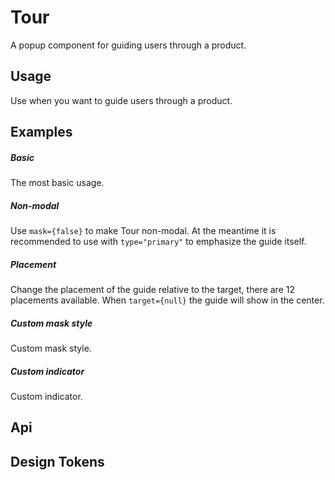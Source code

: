 
<Meta of={KitTourStories} />

# Tour

A popup component for guiding users through a product.

## Usage

Use when you want to guide users through a product.

## Examples

##### Basic

The most basic usage.

<CustomCanvas content={Examples.Basic} source={Sources.Basic} id="tour-basic" />

##### Non-modal

Use `mask={false}` to make Tour non-modal. At the meantime it is recommended to use with `type="primary"` to emphasize the guide itself.

<CustomCanvas content={Examples.NoModal} source={Sources.NoModal} id="tour-no-modal" />

##### Placement

Change the placement of the guide relative to the target, there are 12 placements available. When `target={null}` the guide will show in the center.

<CustomCanvas content={Examples.Placement} source={Sources.Placement} id="tour-placement" />

##### Custom mask style

Custom mask style.

<CustomCanvas content={Examples.CustomMask} source={Sources.CustomMask} id="tour-custom-mask" />

##### Custom indicator

Custom indicator.

<CustomCanvas content={Examples.CustomIndicator} source={Sources.CustomIndicator} id="tour-custom-indicator" />

## Api

<Canvas of={KitTourStories.Api} />

<Controls of={KitTourStories.Api} />


## Design Tokens

<DesignTokens path="components.Tooltip" tokens={fields?.components?.Tour} />